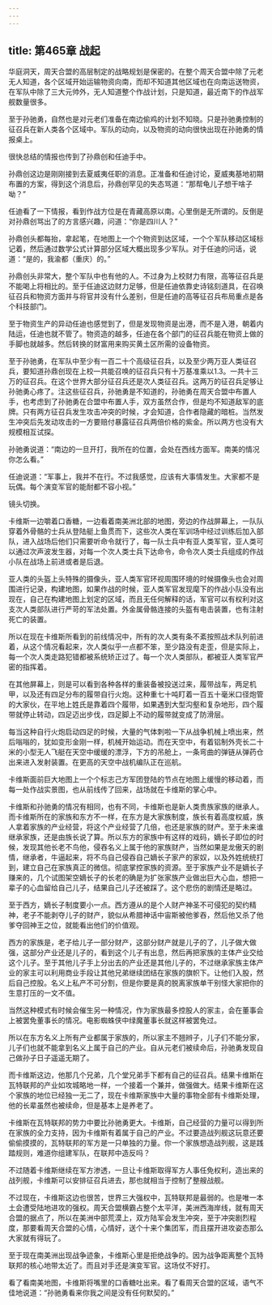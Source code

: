 ```yaml
---
---
---
```

title: 第465章 战起
---



华庭洞天，周天合盟的高层制定的战略规划是保密的。在整个周天合盟中除了元老无人知道，各个区域开始运输物资向南，而却不知道其他区域也在向南运送物资，在军队中除了三大元帅外，无人知道整个作战计划，只是知道，最近南下的作战军舰数量很多。

至于孙驰勇，自然也是对元老们准备在南边偷鸡的计划不知晓。只是孙驰勇控制的征召兵在新人类各个区域中。军队的动向，以及物资的动向很快出现在孙驰勇的情报桌上。

很快总结的情报也传到了孙鼎创和任迪手中。

孙鼎创这边是刚刚接到去夏威夷任职的消息。正准备和任迪讨论，夏威夷基地初期布置的方案，得到这个消息后，孙鼎创罕见的失态骂道：“那帮龟儿子想干啥子呦？”

任迪看了一下情报，看到作战方位是在青藏高原以南。心里倒是无所谓的。反倒是对孙鼎创骂出了的方言感兴趣，问道：“你是四川人？”

孙鼎创头都每抬，拿起笔，在地图上一个个物资到达区域，一个个军队移动区域标记着，然后通过数学公式计算部分区域大概出现多少军队。对于任迪的问话，说道：“是的，我渝都（重庆）的。”

孙鼎创头非常大，整个军队中也有他的人。不过身为上校财力有限，高等征召兵是不能喝上将相比的。至于任迪这边财力足够，但是任迪依靠史诗铭刻道具，在召唤征召兵和物资方面并与将官并没有什么差别，但是任迪的高等征召兵布局重点是各个科技部门。

至于物资生产的异动任迪也感觉到了，但是发现物资是出港，而不是入港，朝着内陆运，任迪也就不管了。物资造的越多，任迪在各个部门的征召兵能在物资上做的手脚也就越多。然后转换的财富用来购买黄土区所需的设备物资。

至于孙驰勇，在军队中至少有一百二十个高级征召兵，以及至少两万亚人类征召兵，要知道孙鼎创现在上校一共能召唤的征召兵只有十万基准乘以1.3。一共十三万的征召兵。在这个世界大部分征召兵还是次人类征召兵。这两万的征召兵足够让孙驰勇心疼了。注这些征召兵，孙驰勇是不知道的，孙驰勇在周天合盟中布置人手，也考虑到了孙驰勇在合盟中布置人手，双方虽然合作，但是均不知道敌军的底牌。只有两方征召兵发生攻击冲突的时候，才会知道，合作者隐藏的暗桩。当然发生冲突后先发动攻击的一方要赔付暴露征召兵两倍价格的紫金。所以两方也没有大规模相互试探。

孙驰勇说道：“南边的一旦开打，我所在的位置，会处在西线方面军。南美的情况你怎么看。”

任迪说道：“军事上，我并不在行。不过我感觉，应该有大事情发生。大家都不是玩偶。每个演变军官的能耐都不容小视。”

镜头切换。

卡维斯一边嚼着口香糖，一边看着南美洲北部的地图，旁边的作战屏幕上，一队队穿着外骨骼的士兵从登陆艇上鱼贯而下，这些次人类在军训场中经过训练后加入部队，进入战场后他们只需要听命令就行了，每一队士兵中有亚人类军官，亚人类可以通过次声波发生器，对每一个次人类士兵下达命令，命令次人类士兵组成的作战小队在战场上前进或者是后退。

亚人类的头盔上头特殊的摄像头，亚人类军官环视周围环境的时候摄像头也会对周围进行记录，构建地图，如果作战的时候，亚人类军官发现麾下的作战小队没有出现在，自己在构建地图上划定的区域，而且无任何解释的话，军官可以有权利对这支次人类部队进行严苛的军法处置。外金属骨骼连接的头盔有电击装置，也有注射死亡的装置。

所以在现在卡维斯所看到的前线情况中，所有的次人类有条不紊按照战术队列前进着，从这个情况看起来，次人类似乎一点都不笨，至少路没有走歪，但是实际上，每一个次人类走路犯错都被系统矫正过了。每一个次人类部队，都被亚人类军官严密的指挥着。

在其他屏幕上，则是可以看到各种各样的重装备被投送过来，履带战车，两足机甲，以及还有四足分布的履带自行火炮。这种重七十吨盯着一百五十毫米口径炮管的大家伙，在平地上姓氏是靠着四个履带，如果遇到大型沟壑和复杂地形，四个履带就停止转动，四足迈出步伐，四足脚上不动的履带就变成了防滑层。

每当这种自行火炮启动四足的时候，大量的气体刺啦一下从战争机械上喷出来，然后嗡嗡的，犹如变形金刚一样，机械开始运动。而在天空中，有着铝制外壳长二十米的小型无人飞艇在天空中缓缓的漂浮，下方的吊舱上，一条弯曲的弹链从弹药仓出来进入发射装置。在更高的天空中战机编队正在巡航。

卡维斯面前巨大地图上一个个标志己方军团登陆的节点在地图上缓慢的移动着，而每一处作战实景图，也从前线传了回来，战场就在卡维斯的掌心中。

卡维斯和孙驰勇的情况有相同，也有不同，卡维斯也是新人类贵族家族的继承人。而卡维斯所在的家族和东方不一样，在东方是大家族制度，族长有着高度权威，族人拿着家族的产业经营，将这个产业经营了几倍，也还是家族的财产。至于未来谁继承家族，还是由族长说了算。所以东方的家族中有这样的戏码，嫡长子即位的时候，发现其他长老不鸟他，侵吞名义上属于他的家族财产，当然如果是龙傲天的剧情，继承者，牛逼起来，将不鸟自己侵吞自己嫡长子家产的家奴，以及外姓统统打到，建立自己在家族真正的微信。彻底掌控家族的资源。至于家族产业不是嫡长子赚来的，几个试图架空嫡长子的长老的确是为扩张家族产业做出巨大心血，想把一辈子的心血留给自己儿子，结果自己儿子还被踩了。这个悲伤的剧情还是略过。

至于西方，嫡长子制度要小一点。西方遵从的是个人财产神圣不可侵犯的契约精神，老子不能剥夺儿子的财产，貌似从希腊神话中宙斯被他爹吞，然后他又杀了他爹夺回神王之位，就能看出他们的价值观。

西方的家族是，老子给儿子一部分财产，这部分财产就是儿子的了，儿子做大做强，这部分产业还是儿子的，看到这个儿子有出息，然后再把家族的主体产业交给这个儿子。至于其他儿子手上分出去的产业还是其他儿子的，不过继承家族主体产业的家主可以利用商业手段让其他兄弟继续团结在家族的旗帜下。让他们入股，然后自己控股。名义上私产不可分割，但是你要是真的脱离家族单干别怪大家把你的生意打压的一文不值。

当然这种模式有时候会催生另一种情况，作为家族最多控股人的家主，会在董事会上被罢免董事长的情况。电影蜘蛛侠中绿魔董事长就这样被罢免过。

所以在东方名义上所有产业都属于家族的，所以家主不翘辫子，儿子们不能分家，儿子们也就不能拿到名义上属于自己的产业。自从元老们被续命后，孙驰勇发现自己做孙子日子遥遥无期了。

而卡维斯这边，他那几个兄弟，几个堂兄弟手下都有自己的征召兵。结果卡维斯在瓦特联邦的产业如攻城略地一样，一个接着一个兼并，做强做大。结果卡维斯在这个家族的地位已经独一无二了，现在卡维斯家族中大量的事物全部有卡维斯处理，他的长辈虽然也被续命，但是基本上是养老了。

卡维斯在瓦特联邦的势力中要比孙驰勇更大。卡维斯，自己经营的力量可以得到所在家族的全力支持，因为卡维斯有着属于自己的产业。不过要造战列舰这玩意还要偷偷摸摸的，瓦特联邦的军方是一只单独的力量。你一个家族想造战列舰，这是践踏规则，难道你组建军队，在联邦中造反吗？

不过随着卡维斯继续在军方渗透，一旦让卡维斯取得军方人事任免权利，造出来的战列舰，卡维斯可以安排征召兵进去，那也就相当于控制了整艘战舰。

不过现在，卡维斯这边也很苦，世界三大强权中，瓦特联邦是最弱的。也是唯一本土会遭受陆地进攻的强权。周天合盟横霸占整个太平洋，美洲西海岸线，就有周天合盟的据点了，所以在美洲中部荒漠上，双方陆军会发生冲突，至于冲突剧烈程度，那要看周天合盟的心情，心情好，送个十来个集团军，而且摆开进攻姿态那么大家就有得玩了。

至于现在南美洲出现战争迹象，卡维斯心里是拒绝战争的。因为战争距离整个瓦特联邦的核心地带太近了。而且对手还是演变军官。这场仗不好打。

看了看南美地图，卡维斯将嘴里的口香糖吐出来。看了看周天合盟的区域，语气不佳地说道：“孙驰勇看来你我之间是没有任何默契的。”